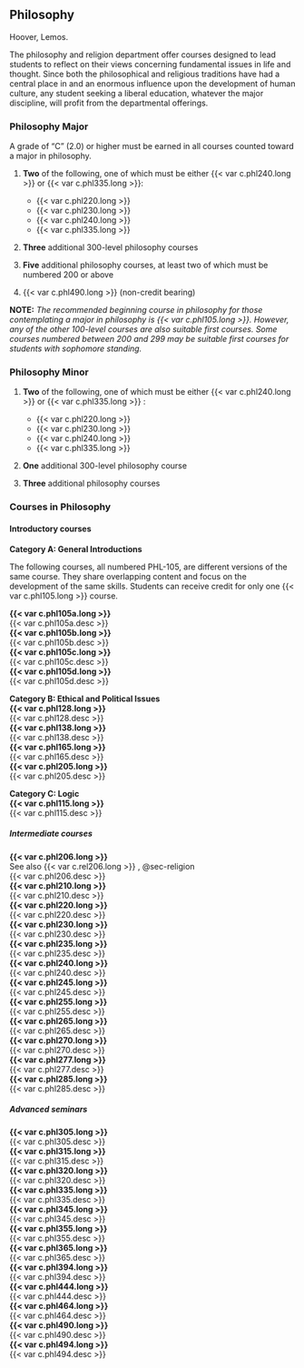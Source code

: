 ## Philosophy 

Hoover, Lemos.

The philosophy and religion department offer courses designed to lead students to reflect on their views concerning fundamental issues in life and thought. Since both the philosophical and religious traditions have had a central place in and an enormous influence upon the development of human culture, any student seeking a liberal education, whatever the major discipline, will profit from the departmental offerings. 

### Philosophy Major 
A grade of “C” (2.0) or higher must be earned in all courses counted toward a major in philosophy.

1. **Two** of the following, one of which must be either {{< var c.phl240.long >}} or {{< var c.phl335.long >}}:
	- {{< var c.phl220.long >}}
	- {{< var c.phl230.long >}}
	- {{< var c.phl240.long >}}
	- {{< var c.phl335.long >}}

2. **Three** additional 300-level philosophy courses 

3. **Five** additional philosophy courses, at least two of which must be numbered 200 or above

4. {{< var c.phl490.long >}} (non-credit bearing)

**NOTE:** *The recommended beginning course in philosophy for those contemplating a major in philosophy is {{< var c.phl105.long >}}. However, any of the other 100-level courses are also suitable first courses. Some courses numbered between 200 and 299 may be suitable first courses for students with sophomore standing.* 

### Philosophy Minor 
1. **Two** of the following, one of which must be either {{< var c.phl240.long >}} or {{< var c.phl335.long >}} :
	- {{< var c.phl220.long >}}
	- {{< var c.phl230.long >}}
	- {{< var c.phl240.long >}}
	- {{< var c.phl335.long >}}

2. **One** additional 300-level philosophy course

3. **Three** additional philosophy courses


### Courses in Philosophy 

#### Introductory courses {.unnumbered}

**Category A: General Introductions**

The following courses, all numbered PHL-105, are different versions of the same course. They share overlapping content and focus on the development of the same skills. Students can receive credit for only one {{< var c.phl105.long >}} course.
 
**{{< var c.phl105a.long >}}**  
  {{< var c.phl105a.desc >}}   
 **{{< var c.phl105b.long >}}**  
  {{< var c.phl105b.desc >}}  
 **{{< var c.phl105c.long >}}**  
  {{< var c.phl105c.desc >}}  
 **{{< var c.phl105d.long >}}**  
  {{< var c.phl105d.desc >}}  
  

**Category B: Ethical and Political Issues**  
 **{{< var c.phl128.long >}}**  
  {{< var c.phl128.desc >}}  
 **{{< var c.phl138.long >}}**  
  {{< var c.phl138.desc >}}  
 **{{< var c.phl165.long >}}**  
  {{< var c.phl165.desc >}}  
 **{{< var c.phl205.long >}}**  
  {{< var c.phl205.desc >}}  

**Category C: Logic**  
 **{{< var c.phl115.long >}}**  
  {{< var c.phl115.desc >}}  

##### **Intermediate courses** {.unnumbered}

 **{{< var c.phl206.long >}}**  
See also {{< var c.rel206.long >}} , @sec-religion  
  {{< var c.phl206.desc >}}  
 **{{< var c.phl210.long >}}**  
  {{< var c.phl210.desc >}}  
 **{{< var c.phl220.long >}}**  
  {{< var c.phl220.desc >}}  
 **{{< var c.phl230.long >}}**  
  {{< var c.phl230.desc >}}  
 **{{< var c.phl235.long >}}**  
  {{< var c.phl235.desc >}}  
 **{{< var c.phl240.long >}}**  
  {{< var c.phl240.desc >}}  
 **{{< var c.phl245.long >}}**  
  {{< var c.phl245.desc >}}  
 **{{< var c.phl255.long >}}**  
  {{< var c.phl255.desc >}}  
 **{{< var c.phl265.long >}}**  
  {{< var c.phl265.desc >}}  
 **{{< var c.phl270.long >}}**  
  {{< var c.phl270.desc >}}  
 **{{< var c.phl277.long >}}**  
  {{< var c.phl277.desc >}}  
 **{{< var c.phl285.long >}}**  
  {{< var c.phl285.desc >}}  

##### **Advanced seminars** {.unnumbered} 
 **{{< var c.phl305.long >}}**  
  {{< var c.phl305.desc >}}  
 **{{< var c.phl315.long >}}**  
  {{< var c.phl315.desc >}}  
 **{{< var c.phl320.long >}}**  
  {{< var c.phl320.desc >}}  
 **{{< var c.phl335.long >}}**  
  {{< var c.phl335.desc >}}  
 **{{< var c.phl345.long >}}**  
  {{< var c.phl345.desc >}}  
 **{{< var c.phl355.long >}}**  
  {{< var c.phl355.desc >}}  
 **{{< var c.phl365.long >}}**  
  {{< var c.phl365.desc >}}  
 **{{< var c.phl394.long >}}**  
  {{< var c.phl394.desc >}}  
 **{{< var c.phl444.long >}}**  
  {{< var c.phl444.desc >}}  
 **{{< var c.phl464.long >}}**  
  {{< var c.phl464.desc >}}  
 **{{< var c.phl490.long >}}**  
  {{< var c.phl490.desc >}}  
 **{{< var c.phl494.long >}}**  
  {{< var c.phl494.desc >}}  
